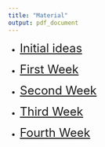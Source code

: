 ```yaml
---
title: "Material"
output: pdf_document
---
```


- <font size="5"> [Initial ideas](initial_ideas.html) </font>

- <font size="5"> [First Week](first_week/first_week.pdf) </font>
- <font size="5"> [Second Week]() </font>
- <font size="5"> [Third Week]() </font>
- <font size="5"> [Fourth Week]() </font>